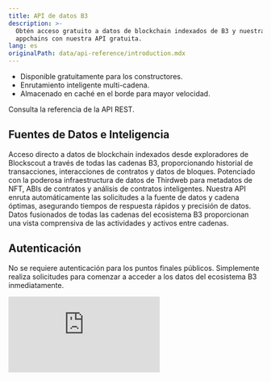 ```yaml
---
title: API de datos B3
description: >-
  Obtén acceso gratuito a datos de blockchain indexados de B3 y nuestras
  appchains con nuestra API gratuita.
lang: es
originalPath: data/api-reference/introduction.mdx
---
```

- Disponible gratuitamente para los constructores.
- Enrutamiento inteligente multi-cadena.
- Almacenado en caché en el borde para mayor velocidad.

<Card href="/data/api-reference/blockscout/get-transactions" icon="database" horizontal arrow="true">
  Consulta la referencia de la API REST.
</Card>

## Fuentes de Datos e Inteligencia

<Steps>
  <Step title="Integración de Blockscout">
    Acceso directo a datos de blockchain indexados desde exploradores de Blockscout a través de todas las cadenas B3, proporcionando historial de transacciones, interacciones de contratos y datos de bloques.
  </Step>
  <Step title="Capa de Datos de Thirdweb">
    Potenciado con la poderosa infraestructura de datos de Thirdweb para metadatos de NFT, ABIs de contratos y análisis de contratos inteligentes.
  </Step>
  <Step title="Enrutamiento Inteligente">
    Nuestra API enruta automáticamente las solicitudes a la fuente de datos y cadena óptimas, asegurando tiempos de respuesta rápidos y precisión de datos.
  </Step>
  <Step title="Vista Unificada del Ecosistema">
    Datos fusionados de todas las cadenas del ecosistema B3 proporcionan una vista comprensiva de las actividades y activos entre cadenas.
  </Step>
</Steps>

## Autenticación

No se requiere autenticación para los puntos finales públicos. Simplemente realiza solicitudes para comenzar a acceder a los datos del ecosistema B3 inmediatamente.

 <iframe
   className="w-full aspect-video rounded-xl"
    src="https://customer-gg6qs7nm5ue94t64.cloudflarestream.com/d845106913b3bb0f82bac6dacf10edf6/iframe?muted=true&loop=true&autoplay=true&poster=https%3A%2F%2Fcustomer-gg6qs7nm5ue94t64.cloudflarestream.com%2Fd845106913b3bb0f82bac6dacf10edf6%2Fthumbnails%2Fthumbnail.jpg%3Ftime%3D%26height%3D600"
    title="API de Datos B3"
    frameBorder="0"
  allow="accelerometer; autoplay; clipboard-write; encrypted-media; gyroscope; picture-in-picture"
  allowFullScreen
  ></iframe>
